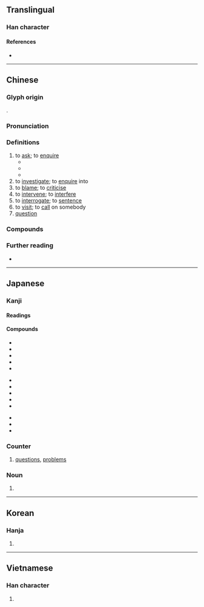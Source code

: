 {{also|问}}
{{character info/new}}
==Translingual==
{{stroke order|type=animate}}
{{stroke order|type=alternative}}<!-- Are these traditional/modern, in some order? Check at commons too. -->

===Han character===
{{Han char|rn=30|rad=口|as=08|sn=11|four=77607|canj=ANR|ids=⿵門口}}

====References====
* {{Han ref|kx=0195.100|dkj=03814|dj=0416.100|hdz=74284.030|uh=554F|ud=21839|bh=B0DD|bd=45277}}

----

==Chinese==
{{zh-forms|s=问}}

===Glyph origin===
{{Han etym}}
{{Han compound|門|口|ls=psc|c1=p|c2=s}}.

===Pronunciation===
{{zh-pron
|m=wèn
|m-s=
|dg=вын3
|c=man6
|c-t=
|g=
|h=pfs=mun
|j=
|mb=mō̤ng
|md=muóng/ông
|md_note=muóng - vernacular; ông - literary
|mn=xm,qz,tp,kh,tn,tc,hc,sx,km,mg:mn̄g/zz,yl:mūi/lk:mňg/būn
|mn_note=mn̄g/mūi/mňg - vernacular; būn - literary
|mn-t=mung7
|w=3men
|x=
|mc=y
|oc=y
|ma=y
|cat=v
}}

===Definitions===
{{zh-hanzi}}

# to [[ask]]; to [[enquire]]
#* {{zh-x|我 能 '''問''' 個 問題 嗎？|May I '''ask''' a question?}}
#* {{zh-x|問 他 到 哪兒{r} 去。|'''Ask''' him where to go.}}
#* {{zh-x|你 問 我，我 問 邊個？|You ask me, but who do I ask? → I don't know the answer to your question.|C}}
# to [[investigate]]; to [[enquire]] into
# to [[blame]]; to [[criticise]]
# to [[intervene]]; to [[interfere]]
# to [[interrogate]]; to [[sentence]]
# to [[visit]]; to [[call]] on somebody
# [[question]]

===Compounds===
{{zh-der|請問:please, excuse me|問題:question, problem|三推六問|三敲六問|下問|不問|不問皁白|不問青黃|不恥下問|不相聞問|不聞不問|不通聞問|不過問|丙吉問牛|乏人問津|人口問題|候問|借問|做學問|偢問|元好問|先決問題|入國問俗|入境問俗|入境問禁|六問三推|冷帳不問|出問題|刑問|刨根問底|動問|勘問|勞工問題|反問|反躬自問|取問|叮問|吉問|含蓼問疾|呵壁問天|問一答十|問七問八|問世|問事|問事獄具|問住|問俗|問候|問卜|問屋|問卷|問卷調查|問名|問天買卦|問好|問字|問安|問安視膳|問官|問官答花|問寒問暖|問寢|問對|問心|問心無愧|問成|問政|問斷|問東問西|問柳尋花|問柳評花|問案|問津|問牛|問牛知馬|問理|問當|問禁|問答|問答題|問結|問罪|問罪之師|問羊知馬|問肯|問舍求田|問荊|問號|問訊|問診|問話|問諸水濱|問路|問輸|問道於盲|問遣|問遺|問長問短|問難|問頭|問題兒童|問題劇|問題少年|問鼎|嘉問|噓寒問暖|國策顧問|垂問|執經問難|大學問|天問|套問|好問|存問|學問|學問有素|學問淵博|宋之問|家問|家庭訪問|審問|尋山問水|尋根問底|尋花問柳|尋芳問柳|弔問|弔喪問疾|弔死問疾|慰問|慰問金|打個問號|打問|打問訊|扣問|承問|投石問路|拷問|拿問|按問|捫心自問|掏問|採風問俗|探問|推問|提問|搜根問底|摘三問四|撫心自問|撫躬自問|擿問|啟問|明知故問|書目答問|望聞問切|查問|根問|案問|楚莊問鼎|榕壇問業|榮問|此問彼難|每事問|民生問題|求田問舍|求神問卜|沒學問|治問|泛問|淑問|潛圖問鼎|激問|無人問津|煩問|理問|疑問|疑問代詞|疑問句|疑問號|發問|白問|盤問|盤根問底|瞅問|社會問題|程序問題|究問|答問|答非所問|策問|素問|細問|絕問|置而不問|老人問題|老齡問題|考問|耕當問奴|聘問|聞問|聲問|臨問|自問|興師問罪|舍本問末|衢室之問|觀風問俗|訊問|記問|訪問|訪問團|訪問法|設問|詢問|試問|詰問|調問|讎問|責問|質問|質疑問難|購問|載酒問字|巡問|追問|通問|逼問|過問|釘問|雞鳴問寢|電話訪問|青年問題|音問|音問兩絕|音問杳然|音問相繼|顧問|飛蓬之問|體問|黃帝素問|黑人問題}}

===Further reading===
* {{thcwd|7044}}

{{zh-cat|Beginning}}

----

==Japanese==

===Kanji===
{{ja-kanji|grade=3|rs=口08}}

====Readings====
{{ja-readings
|goon=もん
|kanon=ぶん
|kun=と-い<と-ひ, と-う<と-ふ, とん-
|nanori=はる
}}

====Compounds====
{{rel-top}}
{{top3}}
* {{ja-r|問題|もんだい}}
* {{ja-r|問答|もんどう}}
* {{ja-r|問う|と.う}}
* {{ja-r|不問|ふもん}}
* {{ja-r|学問|がくもん}}
{{mid3}}
* {{ja-r|質問|しつもん}}
* {{ja-r|疑問|ぎもん}}
* {{ja-r|一問|いちもん}}
* {{ja-r|尋問|じんもん}}
* {{ja-r|喚問|かんもん}}
{{mid3}}
* {{ja-r|検問|けんもん}}
* {{ja-r|詰問|きつもん}}
* {{ja-r|拷問|ごうもん}}
{{bottom}}
{{rel-bottom}}

===Counter===
{{ja-pos|もん|counter}}

# [[question]]s, [[problem]]s

===Noun===
{{ja-noun|とい}}

# {{alternative form of|ja|問い}}

----

==Korean==

===Hanja===
{{ko-hanja|hangeul=문}}

# {{rfdef|ko|sort=口08}}

----

==Vietnamese==

===Han character===
{{vi-hantu|[[vấn]], [[vắn]], [[vắng]], [[vẩn]], [[vặn]]|rs=口08}}

# {{rfdef|vi|sort=口08}}